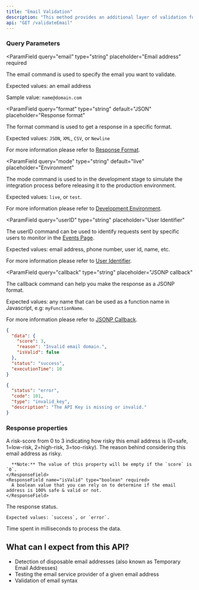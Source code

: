 ```yaml
---
title: "Email Validation"
description: "This method provides an additional layer of validation for your system. While validating email syntax is important, it is not sufficient. This method goes beyond syntax validation by checking the domain's validity, the availability of the Mail Service, detecting Disposable Email (Temporary Emails), etc. By utilising this method, you can ensure a more thorough validation process for email addresses."
api: "GET /validateEmail"
---
```


### Query Parameters

<ParamField
  query="email"
  type="string"
  placeholder="Email address"
  required
>
  The email command is used to specify the email you want to validate.

Expected values: an email address

Sample value: `name@domain.com`

</ParamField>

<ParamField
  query="format"
  type="string"
  default="JSON"
  placeholder="Response format"
>
  The format command is used to get a response in a specific format.

Expected values: `JSON`, `XML`, `CSV`, or `Newline`

For more information please refer to [Response Format](/options/response-format).

</ParamField>

<ParamField
  query="mode"
  type="string"
  default="live"
  placeholder="Environment"
>
  The mode command is used to in the development stage to simulate the integration process before releasing it to the production environment.

Expected values: `live`, or `test`.

For more information please refer to [Development Environment](/options/development-environment).

</ParamField>

<ParamField
  query="userID"
  type="string"
  placeholder="User Identifier"
>
  The userID command can be used to identify requests sent by specific users to monitor in the [Events Page](/dashboard-guides/monitoring-capabilities/real-time-threat-monitoring).

Expected values: email address, phone number, user id, name, etc.

For more information please refer to [User Identifier](/options/user-identifier).

</ParamField>

<ParamField
  query="callback"
  type="string"
  placeholder="JSONP callback"
>
  The callback command can help you make the response as a JSONP format.

Expected values: any name that can be used as a function name in Javascript, e.g: `myFunctionName`.

For more information please refer to [JSONP Callback](/options/jsonp-callback).

</ParamField>

<ResponseExample>

```json Success
{
  "data": {
    "score": 3,
    "reason": "Invalid email domain.",
    "isValid": false
  },
  "status": "success",
  "executionTime": 10
}
```

```json Error
{
  "status": "error",
  "code": 101,
  "type": "invalid_key",
  "description": "The API Key is missing or invalid."
}
```

</ResponseExample>

### Response properties

<ResponseField name="data" type="object" required>
  <Expandable title="properties" defaultOpen={true}>
    <ResponseField name="score" type="integer" required>
      A risk-score from 0 to 3 indicating how risky this email address is
      (0=safe, 1=low-risk, 2=high-risk, 3=too-risky).
    </ResponseField>
    <ResponseField name="reason" type="string" required>
      The reason behind considering this email address as risky.

      **Note:** The value of this property will be empty if the `score` is `0`.
    </ResponseField>
    <ResponseField name="isValid" type="boolean" required>
      A boolean value that you can rely on to determine if the email address is 100% safe & valid or not.
    </ResponseField>

  </Expandable>
  <ResponseField name="status" type="string" required>
    The response status.

    Expected values: `success`, or `error`.

  </ResponseField>
  <ResponseField name="executionTime" type="integer" required>
    Time spent in milliseconds to process the data.
  </ResponseField>
</ResponseField>

## What can I expect from this API?

- Detection of disposable email addresses (also known as Temporary Email Addresses)
- Testing the email service provider of a given email address
- Validation of email syntax
